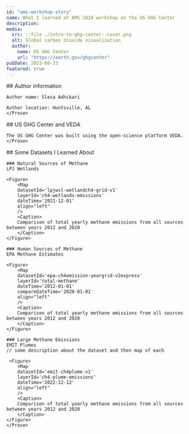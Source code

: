 ```yaml
---
id: "ams-workshop-story"
name: What I learned at AMS 2024 workshop on the US GHG Center
description: 
media:
  src: ::file ./intro-to-ghg-center--cover.png
  alt: Global carbon dioxide visualization
  author:
    name: US GHG Center
    url: "https://earth.gov/ghgcenter"
pubDate: 2023-08-23
featured: true
---
```


<Block>
    <Prose>
    ## Author information

    Author name: Slesa Adhikari

    Author location: Huntsville, AL
    </Prose>
</Block>

<Block>
    <Prose>
    ## US GHG Center and VEDA

    The US GHG Center was built using the open-science platform VEDA.
    </Prose>
</Block>

<Block>
    <Prose>
    ## Some Datasets I Learned About

    ### Natural Sources of Methane
    LPJ Wetlands

    <Figure>
        <Map
        datasetId='lpjwsl-wetlandch4-grid-v1'
        layerId='ch4-wetlands-emissions'
        dateTime='2021-12-01'
        align="left"
        />
        <Caption>
        Comparison of total yearly methane emissions from all sources between years 2012 and 2020
        </Caption>
    </Figure>

    ### Human Sources of Methane
    EPA Methane Estimates

    <Figure>
        <Map
        datasetId='epa-ch4emission-yeargrid-v2express'
        layerId='total-methane'
        dateTime='2012-01-01'
        compareDateTime='2020-01-01'
        align="left"
        />
        <Caption>
        Comparison of total yearly methane emissions from all sources between years 2012 and 2020
        </Caption>
    </Figure>

    ### Large Methane Emissions
    EMIT Plumes
    // some description about the dataset and then map of each

     <Figure>
        <Map
        datasetId='emit-ch4plume-v1'
        layerId='ch4-plume-emissions'
        dateTime='2022-12-12'
        align="left"
        />
        <Caption>
        Comparison of total yearly methane emissions from all sources between years 2012 and 2020
        </Caption>
    </Figure>
    </Prose>
</Block>
